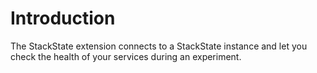 # Introduction

The StackState extension connects to a StackState instance and let you check the health of your services during an experiment.